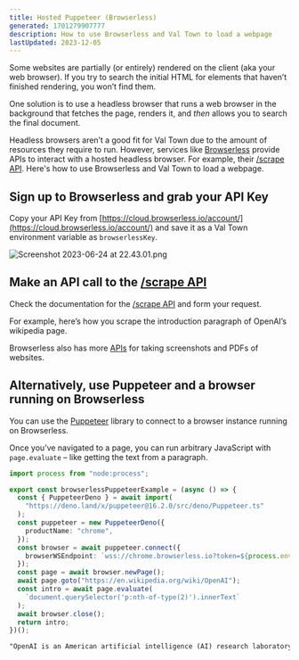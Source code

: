 ```yaml
---
title: Hosted Puppeteer (Browserless)
generated: 1701279907777
description: How to use Browserless and Val Town to load a webpage
lastUpdated: 2023-12-05
---
```



Some websites are partially (or entirely) rendered on the client (aka your web
browser). If you try to search the initial HTML for elements that haven’t
finished rendering, you won’t find them.

One solution is to use a headless browser that runs a web browser in the
background that fetches the page, renders it, and _then_ allows you to search
the final document.

Headless browsers aren’t a good fit for Val Town due to the amount of resources
they require to run. However, services like [Browserless](https://browserless.io/)
provide APIs to interact with a hosted headless browser. For example, their
[/scrape API](https://www.browserless.io/docs/scrape). Here's how to use
Browserless and Val Town to load a webpage.

## Sign up to Browserless and grab your API Key

Copy your API Key from
[https://cloud.browserless.io/account/](https://cloud.browserless.io/account/)
and save it as a Val Town environment variable as `browserlessKey`.

![Screenshot 2023-06-24 at 22.43.01.png](./hosted-puppeteer-browserless/screenshot_2023-06-24_at_224301.png)

## Make an API call to the [/scrape API](https://www.browserless.io/docs/scrape)

Check the documentation for the
[/scrape API](https://www.browserless.io/docs/scrape) and form your request.

For example, here’s how you scrape the introduction paragraph of OpenAI’s
wikipedia page.

<Val url="https://www.val.town/embed/vtdocs.browserlessScrapeExample" />

Browserless also has more [APIs](https://www.browserless.io/docs/start) for
taking screenshots and PDFs of websites.

## Alternatively, use Puppeteer and a browser running on Browserless

You can use the [Puppeteer](https://pptr.dev/) library to connect to a browser
instance running on Browserless.

Once you’ve navigated to a page, you can run arbitrary JavaScript with
`page.evaluate` – like getting the text from a paragraph.

```ts val
import process from "node:process";

export const browserlessPuppeteerExample = (async () => {
  const { PuppeteerDeno } = await import(
    "https://deno.land/x/puppeteer@16.2.0/src/deno/Puppeteer.ts"
  );
  const puppeteer = new PuppeteerDeno({
    productName: "chrome",
  });
  const browser = await puppeteer.connect({
    browserWSEndpoint: `wss://chrome.browserless.io?token=${process.env.browserlessKey}`,
  });
  const page = await browser.newPage();
  await page.goto("https://en.wikipedia.org/wiki/OpenAI");
  const intro = await page.evaluate(
    `document.querySelector('p:nth-of-type(2)').innerText`
  );
  await browser.close();
  return intro;
})();
```

```txt title="Val output"
"OpenAI is an American artificial intelligence (AI) research laboratory consisting of the non-profit OpenAI Incorporated and its for-profit subsidiary corporation OpenAI Limited Partnership. OpenAI conducts AI research with the declared intention of promoting and developing friendly AI."
```
